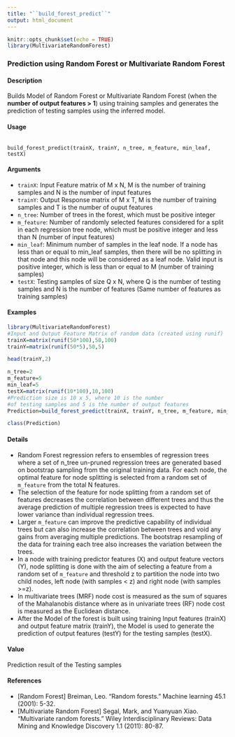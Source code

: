 ---
title: "``build_forest_predict``"
output: html_document
---

```{r setup, include=FALSE}
knitr::opts_chunk$set(echo = TRUE)
library(MultivariateRandomForest)
```


### Prediction using Random Forest or Multivariate Random Forest

#### Description
Builds Model of Random Forest or Multivariate Random Forest (when the **number of output features > 1**) using training samples and generates the prediction of testing samples using the inferred model.

#### Usage
<pre><code>
build_forest_predict(trainX, trainY, n_tree, m_feature, min_leaf, testX)
</code></pre>

#### Arguments
* ``trainX``: Input Feature matrix of M x N, M is the number of training samples and N is the number of input features
* ``trainY``: Output Response matrix of M x T, M is the number of training samples and T is the number of ouput features
* ``n_tree``: Number of trees in the forest, which must be positive integer
* ``m_feature``: Number of randomly selected features considered for a split in each regression tree node, which must be positive integer and less than N (number of input features)
* ``min_leaf``: Minimum number of samples in the leaf node. If a node has less than or equal to min_leaf samples, then there will be no splitting in that node and this node will be considered as a leaf node. Valid input is positive integer, which is less than or equal to M (number of training samples)
* ``testX``: Testing samples of size Q x N, where Q is the number of testing samples and N is the number of features (Same number of features as training samples)





#### Examples
```{r}
library(MultivariateRandomForest)
#Input and Output Feature Matrix of random data (created using runif)
trainX=matrix(runif(50*100),50,100)
trainY=matrix(runif(50*5),50,5)
```

```{r}
head(trainY,2)
```

```{r}
n_tree=2
m_feature=5
min_leaf=5
testX=matrix(runif(10*100),10,100)
#Prediction size is 10 x 5, where 10 is the number
#of testing samples and 5 is the number of output features
Prediction=build_forest_predict(trainX, trainY, n_tree, m_feature, min_leaf, testX)
```

```{r}
class(Prediction)

```

#### Details

* Random Forest regression refers to ensembles of regression trees where a set of n_tree un-pruned
regression trees are generated based on bootstrap sampling from the original training data. For each
node, the optimal feature for node splitting is selected from a random set of ``m_feature`` from the total
N features. 
* The selection of the feature for node splitting from a random set of features decreases
the correlation between different trees and thus the average prediction of multiple regression trees is
expected to have lower variance than individual regression trees. 
* Larger ``m_feature`` can improve the
predictive capability of individual trees but can also increase the correlation between trees and void
any gains from averaging multiple predictions. The bootstrap resampling of the data for training
each tree also increases the variation between the trees.
* In a node with training predictor features (X) and output feature vectors (Y), node splitting is done
with the aim of selecting a feature from a random set of ``m_feature`` and threshold z to partition the
node into two child nodes, left node (with samples < z) and right node (with samples >=z). 
* In multivariate trees (MRF) node cost is measured as the sum of squares of the Mahalanobis distance
where as in univariate trees (RF) node cost is measured as the Euclidean distance.
* After the Model of the forest is built using training Input features (trainX) and output feature matrix
(trainY), the Model is used to generate the prediction of output features (testY) for the testing
samples (testX).

#### Value

Prediction result of the Testing samples

#### References

* [Random Forest] Breiman, Leo. "Random forests." Machine learning 45.1 (2001): 5-32.
* [Multivariate Random Forest] Segal, Mark, and Yuanyuan Xiao. "Multivariate random forests." Wiley Interdisciplinary Reviews: Data Mining and Knowledge Discovery 1.1 (2011): 80-87.